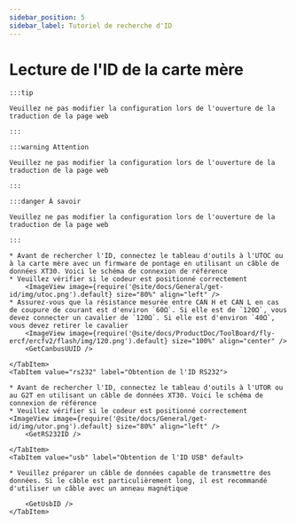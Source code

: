 ```yaml
---
sidebar_position: 5
sidebar_label: Tutoriel de recherche d'ID
---
```










# Lecture de l'ID de la carte mère

    :::tip

    Veuillez ne pas modifier la configuration lors de l'ouverture de la traduction de la page web

    :::

    :::warning Attention

    Veuillez ne pas modifier la configuration lors de l'ouverture de la traduction de la page web

    :::

    :::danger À savoir

    Veuillez ne pas modifier la configuration lors de l'ouverture de la traduction de la page web

    :::

<Tabs>
    <TabItem value="can" label="Obtention de l'UUID CANBus">

    * Avant de rechercher l'ID, connectez le tableau d'outils à l'UTOC ou à la carte mère avec un firmware de pontage en utilisant un câble de données XT30. Voici le schéma de connexion de référence
    * Veuillez vérifier si le codeur est positionné correctement
        <ImageView image={require('@site/docs/General/get-id/img/utoc.png').default} size="80%" align="left" />
    * Assurez-vous que la résistance mesurée entre CAN H et CAN L en cas de coupure de courant est d'environ `60Ω`. Si elle est de `120Ω`, vous devez connecter un cavalier de `120Ω`. Si elle est d'environ `40Ω`, vous devez retirer le cavalier
        <ImageView image={require('@site/docs/ProductDoc/ToolBoard/fly-ercf/ercfv2/flash/img/120.png').default} size="100%" align="center" />
        <GetCanbusUUID />

    </TabItem>
    <TabItem value="rs232" label="Obtention de l'ID RS232">

    * Avant de rechercher l'ID, connectez le tableau d'outils à l'UTOR ou au G2T en utilisant un câble de données XT30. Voici le schéma de connexion de référence
    * Veuillez vérifier si le codeur est positionné correctement
    <ImageView image={require('@site/docs/General/get-id/img/utor.png').default} size="80%" align="left" />              
        <GetRS232ID />

    </TabItem>
    <TabItem value="usb" label="Obtention de l'ID USB" default>
        
    * Veuillez préparer un câble de données capable de transmettre des données. Si le câble est particulièrement long, il est recommandé d'utiliser un câble avec un anneau magnétique
    
        <GetUsbID />
    </TabItem>
</Tabs>
